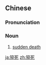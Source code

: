==Chinese==
{{zh-forms}}

===Pronunciation===
{{zh-pron
|m=cùsǐ
|c=cyut3 sei2
|cat=n
}}

===Noun===
{{zh-noun}}

# [[sudden death]]

[[ja:猝死]]
[[zh:猝死]]